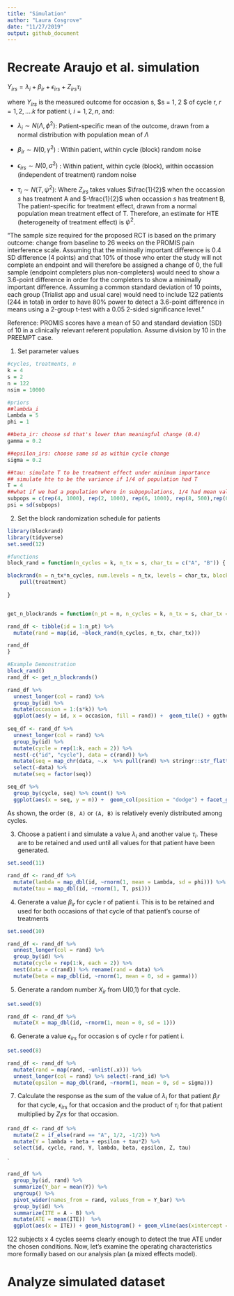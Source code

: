```yaml
---
title: "Simulation"
author: "Laura Cosgrove"
date: "11/27/2019"
output: github_document
---
```


# Recreate Araujo et al. simulation

$Y_{irs} = \lambda_i + \beta_{ir} + \epsilon_{irs} + Z_{irs}\tau_i$

where $Y_{irs}$ is the measured outcome for occasion s, $s = 1, 2 $ of cycle r, $r = 1, 2, .... k$ for patient i, $i = 1, 2, n$, and:

* $\lambda_i \sim N(\Lambda, \phi^2)$: Patient-specific mean of the outcome, drawn from a normal distribution with population mean of  $\Lambda$

* $\beta_{ir} \sim N(0, \gamma^2)$ : Within patient, within cycle (block) random noise

* $\epsilon_{irs} \sim N(0, \sigma^2)$ : Within patient, within cycle (block), within occassion  (independent of treatment) random noise

* $\tau_{i} \sim N(T, \psi^2)$: Where $Z_{irs}$ takes values $\frac{1}{2}$ when the occassion $s$ has treatment A and $-\frac{1}{2}$ when occassion $s$ has treatment B, The patient-specific for treatment effect, drawn from a normal population mean treatment effect of T. Therefore, an estimate for HTE (heterogeneity of treatment effect) is $\psi^2$.

"The sample size required for the proposed RCT is based on the primary outcome: change from baseline to  26 weeks on the PROMIS pain interference scale. Assuming that the minimally important difference is 0.4 SD difference (4 points) and that 10% of those who enter the study will not complete an endpoint and will therefore be assigned a change of 0, the full sample (endpoint completers plus non-completers) would need to show a 3.6-point difference in order for the completers to show a minimally important difference. Assuming a common standard deviation of 10 points, each group (Trialist app and usual care) would need to include 122 patients (244 in total) in order to have 80% power to detect a 3.6-point difference in means using a 2-group t-test with a 0.05 2-sided significance level."

Reference: PROMIS scores have a mean of 50 and standard deviation (SD) of 10 in a clinically relevant referent population. Assume division by 10 in the PREEMPT case.


1. Set parameter values

```r
#cycles, treatments, n
k = 4
s = 2
n = 122
nsim = 10000

#priors
##lambda_i
Lambda = 5
phi = 1

##beta_ir: choose sd that's lower than meaningful change (0.4)
gamma = 0.2

##epsilon_irs: choose same sd as within cycle change
sigma = 0.2

##tau: simulate T to be treatment effect under minimum importance
## simulate hte to be the variance if 1/4 of population had T
T = 4
##what if we had a population where in subpopulations, 1/4 had mean value, 1/4 had half of mean value, 1/4 had 1.5x mean value, 1/8 had 2x mean value, and 1/8 had no effect?
subpops = c(rep(4, 1000), rep(2, 1000), rep(6, 1000), rep(8, 500),rep(0, 500))
psi = sd(subpops)
```


2. Set the block randomization schedule for patients

```r
library(blockrand)
library(tidyverse)
set.seed(12)

#functions
block_rand = function(n_cycles = k, n_tx = s, char_tx = c("A", "B")) {

blockrand(n = n_tx*n_cycles, num.levels = n_tx, levels = char_tx, block.sizes = 1) %>% 
    pull(treatment)
  
}


get_n_blockrands = function(n_pt = n, n_cycles = k, n_tx = s, char_tx = c("A", "B")) {

rand_df <- tibble(id = 1:n_pt) %>% 
  mutate(rand = map(id, ~block_rand(n_cycles, n_tx, char_tx)))

rand_df
}

#Example Demonstration
block_rand()
rand_df <- get_n_blockrands()

rand_df %>% 
  unnest_longer(col = rand) %>% 
  group_by(id) %>% 
  mutate(occasion = 1:(s*k)) %>% 
  ggplot(aes(y = id, x = occasion, fill = rand)) +  geom_tile() + ggthemes::scale_fill_few() + ggthemes::theme_few()
  
seq_df <- rand_df %>% 
  unnest_longer(col = rand) %>% 
  group_by(id) %>% 
  mutate(cycle = rep(1:k, each = 2)) %>% 
  nest(-c("id", "cycle"), data = c(rand)) %>% 
  mutate(seq = map_chr(data, ~.x  %>% pull(rand) %>% stringr::str_flatten(., collapse = ", "))) %>% 
  select(-data) %>%
  mutate(seq = factor(seq)) 

seq_df %>% 
  group_by(cycle, seq) %>% count() %>% 
  ggplot(aes(x = seq, y = n)) +  geom_col(position = "dodge") + facet_grid(~cycle) + ggthemes::theme_few() + labs(title = "Distribution of cycle order in study", y = "Number of patients")
```

As shown, the order `(B, A)` or `(A, B)` is relatively evenly distributed among cycles.

3. Choose a patient i and simulate a value $\lambda_i$ and another value $\tau_i$. These are to be retained and used until all values for that patient have been generated.

```r
set.seed(11)

rand_df <- rand_df %>% 
  mutate(lambda = map_dbl(id, ~rnorm(1, mean = Lambda, sd = phi))) %>% 
  mutate(tau = map_dbl(id, ~rnorm(1, T, psi)))
```


4. Generate a value $\beta_{ir}$ for cycle r of patient i. This is to be retained and used for both occasions of that cycle of that patient’s course of treatments

```r
set.seed(10)

rand_df <- rand_df %>% 
  unnest_longer(col = rand) %>% 
  group_by(id) %>% 
  mutate(cycle = rep(1:k, each = 2)) %>% 
  nest(data = c(rand)) %>% rename(rand = data) %>% 
  mutate(beta = map_dbl(id, ~rnorm(1, mean = 0, sd = gamma)))

```


5. Generate a random number $X_{ir}$ from U(0,1) for that cycle.

```r
set.seed(9)

rand_df <- rand_df %>% 
  mutate(X = map_dbl(id, ~rnorm(1, mean = 0, sd = 1)))
```


6. Generate a value $\epsilon_{irs}$ for occasion s of cycle r for patient i.

```r
set.seed(8)

rand_df <- rand_df %>%
  mutate(rand = map(rand, ~unlist(.x))) %>% 
  unnest_longer(col = rand) %>% select(-rand_id) %>% 
  mutate(epsilon = map_dbl(rand, ~rnorm(1, mean = 0, sd = sigma)))
```


7. Calculate the response as the sum of the value of $\lambda_i$ for that patient $\beta_ir$ for that cycle, $\epsilon_{irs}$ for that occasion and the product of $\tau_i$ for that patient multiplied by $Z_irs$ for that occasion.

```r
rand_df <- rand_df %>% 
  mutate(Z = if_else(rand == "A", 1/2, -1/2)) %>% 
  mutate(Y = lambda + beta + epsilon + tau*Z) %>% 
  select(id, cycle, rand, Y, lambda, beta, epsilon, Z, tau)
```

`
```r
rand_df %>% 
  group_by(id, rand) %>% 
  summarize(Y_bar = mean(Y)) %>% 
  ungroup() %>% 
  pivot_wider(names_from = rand, values_from = Y_bar) %>% 
  group_by(id) %>% 
  summarize(ITE = A - B) %>% 
  mutate(ATE = mean(ITE))  %>% 
  ggplot(aes(x = ITE)) + geom_histogram() + geom_vline(aes(xintercept = ATE, slope = 0), color = "red") + ggthemes::theme_few() + labs(title = "Distribution of ITE, with ATE plotted in red")
```

122 subjects x 4 cycles seems clearly enough to detect the true ATE under the chosen conditions.  Now, let's examine the operating characteristics more formally based on our analysis plan (a mixed effects model).

# Analyze simulated dataset

```r

```

